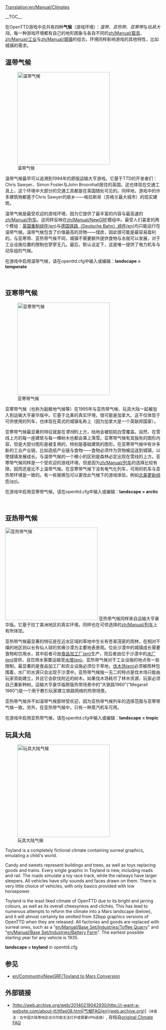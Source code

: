 [[Translation:en/Manual/Climates]]

{{zh/翻译|origin=en/Manual/Climates
|from=en
|to=zh
|Percentage=60
}}

{{zh/Manual/目录}}

__TOC__

在OpenTTD游戏中总共有四种'''气候'''（游戏环境）：''温带''、''亚热带''、''亚寒带''与''玩具大陆''。每一种游戏环境都有自己的地形图象与各自不同的[[zh/Manual/载具]]、[[zh/Manual/工业]]与[[zh/Manual/城镇]]的组合。环境同样影响游戏的其他特性，比如城镇的需求。

{{en/-}}
{{en/-}}
{{en/-}}
{{en/-}}
{{en/-}}

==温带气候==

[[File:en/Manual/Temperatescreenshot.png|thumb|left|300px|温带气候]]

温带气候最早可以追溯到1994年的原版运输大亨游戏。它基于TTD的开发者们：Chris Sawyer、Simon Foster与John Broomhall居住的英国。这也体现在交通工具上，这个环境中大部分的交通工具都是在英国随处可见的。同样地，游戏中的许多建筑物都基于Chris Sawyer的故乡——格拉斯哥（苏格兰最大城市）的现实建筑。

温带气候是最受欢迎的游戏环境，因为它提供了最丰富的内容与最高速的[[zh/Manual/列车]]。这同样反映在[[zh/Manual/NewGRF]]模组中。最受人们喜爱的两个模组：[[en/Community/NewGRF/UK Renewal Set|英国重制组件(en)]]与[[en/Community/NewGRF/DBSet|德国铁路（Deutsche Bahn）组件(en)]]均只能运行在温带气候。温带气候包含了价值最高的货物——煤炭，因此很可能是最容易盈利的。与亚寒带、亚热带气候不同，城镇不需要额外提供食物与水就可以发展，对于工业设施位置的限制也寥寥无几。最后，默认设定下，这是唯一提供了电力机车与动车组的气候。

在游戏中启用温带气候，请在openttd.cfg中输入或编辑：'''landscape = temperate''' 

<br clear="all" />

==亚寒带气候==

[[File:en/Manual/Subarcticscreenshot.png|thumb|right|300px|亚寒带气候]]

亚寒带气候（也称为副极地气候等）在1995年与亚热带气候、玩具大陆一起被加入到运输大亨豪华版中。它基于北美的真实环境，很可能是加拿大。这不仅体现于可供使用的列车，也体现在英式的城镇名称上（因为加拿大是一个英联邦国家）。

亚寒带气候最显著的特征就是在''雪线''的上方，陆地会被皑皑白雪覆盖。自然，在雪线上方的每一座建筑与每一棵树木也都会罩上落雪。亚寒带气候有其独有的图形内容，但是大部分图形是被复用的，特别是基础建筑的图形。在亚寒带气候中有许多新的工业产业链，比如造纸产业链与食物——食物必须作为货物被运送到城镇，以使城镇发展成长。与温带气候的一个微小的区别是森林必定出现在雪线的上方。亚寒带气候同样是一个受欢迎的游戏环境，但是因为[[zh/Manual/列车]]的选择比较有限，因而还是比不上温带气候。在亚寒带气候下没有电气化列车，可用的机车与亚热带环境是一致的。有一些替换包可以更改此气候下的游戏体验，例如[[en/Community/NewGRF/North American Renewal Set|北美更新组件(en)]]。

在游戏中启用亚寒带气候，请在openttd.cfg中输入或编辑：'''landscape = arctic'''

<br clear="all" />

==亚热带气候==

[[File:en/Manual/Subtropicalscreenshot.png|thumb|300px|left|亚热带气候]]
亚热带气候同样来自运输大亨豪华版。它基于拉丁美洲地区的真实环境，同样也在可供选择的[[zh/Manual/列车]]上有所体现。

亚热带气候最显著的特征是在近水区域的草地中生长有苍翠茂密的雨林，在相对干燥的地区则以长有仙人球的贫瘠沙漠为主要地表景观。位处沙漠中的城镇成长需要食物和饮用水，其中前者可由[[en/Manual/Base Set/Industries/Food Processing Plant|食品加工厂(en)]]生产，而后者由位于沙漠中的[[en/Manual/Base Set/Industries/Water Supply|水厂(en)]]提供，且饮用水需要运输至[[en/Manual/Base Set/Industries/Water Tower|水塔(en)]]。亚热带气候对于工业设施的地点有一些限制，最显著的是食品加工厂和农业设施必须位于草地，[[en/Manual/Base Set/Industries/Lumber Mill|伐木场(en)]]必须被雨林包围着，水厂的水源只会出现于沙漠中。亚热带气候独一无二的特点是伐木场只能由玩家资助建立，并且它会砍伐附近的树木。如果伐木场耗尽了林木资源，玩家必须自己重新种树。运输大亨豪华版原版热带场景中的“大铁路1960”("Megarail 1960")是一个用于教引玩家建立铁路网络的热带场景。

亚热带气候并不如温带气候那样受欢迎，因为亚热带气候列车的选择范围与亚寒带气候一致。另外，在亚热带气候中，只有一种蒸汽机车可用。

在游戏中启用亚热带气候，请在openttd.cfg中输入或编辑：'''landscape = tropic'''
<br clear="all" />

==玩具大陆==
[[File:en/Manual/Toylandscreenshot.png|thumb|right|300px|玩具大陆气候]]

Toyland is a completely fictional climate containing surreal graphics, emulating a child's world.

Candy and sweets represent buildings and trees, as well as toys replacing goods and trains. Every single graphic in Toyland is new, including roads and rail. The roads simulate a toy race track, while the railways have larger sleepers. All vehicles have silly sounds and faces drawn on them. There is very little choice of vehicles, with only basics provided with low horsepower. 

Toyland is the least liked climate of OpenTTD due to its bright and jarring colours, as well as its overall cheesyness and clichés. This has lead to numerous attempts to reform the climate into a Mars landscape (below), and it will almost certainly be omitted from 32bpp graphics versions of OpenTTD when they are released. All factories and goods are replaced with surreal ones, such as a "[[en/Manual/Base Set/Industries/Toffee Quarry]]" and "[[en/Manual/Base Set/Industries/Battery Farm]]". The earliest possible starting year for any vehicle is 1935.

'''landscape = toyland''' in openttd.cfg

{{en/-}}

==参见==
* [[en/Community/NewGRF/Toyland to Mars Conversion]]

==外部链接==
* [http://web.archive.org/web/20140219042930/http://i-want-a-website.com/about-tt/ttfaq08.html|气候FAQ(en)(web.archive.org)]<small>（译者注：在中国大陆等地区访问可能无法打开或需要VPN连接）</small>, 存档自[http://i-want-a-website.com/about-tt/ttfaq08.html|the original Climate FAQ]

